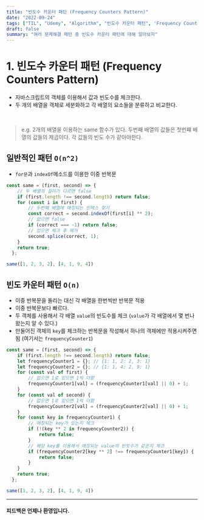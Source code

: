 ```yaml
---
title: "빈도수 카운터 패턴 (Frequency Counters Pattern)"
date: "2022-09-24"
tags: ["TIL", "Udemy", "Algorithm", "빈도수 카운터 패턴", 'Frequency Counters Pattern']
draft: false
summary: "여러 문제해결 패턴 중 빈도수 카운터 패턴에 대해 알아보자"
---
```


# 1. 빈도수 카운터 패턴 (Frequency Counters Pattern)

- 자바스크립트의 객체를 이용해서 값과 빈도수를 체크한다.
- 두 개의 배열을 객체로 세분화하고 각 배열의 요소들을 분류하고 비교한다.

&nbsp;

> e.g. 2개의 배열을 이용하는 same 함수가 있다. 두번째 배열의 값들은 첫번쨰 배열의 값들의 제곱이다. 각 값들의 빈도 수가 같아야한다.


## 일반적인 패턴 `O(n^2)`

- `for문`과 `indexOf`메소드를 이용한 이중 반복문

```js
const same = (first, second) => {
    // 두 배열의 길이가 다르면 false
    if (first.length !== second.length) return false;
    for (const i in first) {
        // 두번째 배열에 매칭되는 인덱스 찾기
        const correct = second.indexOf(first[i] ** 2);
        // 없으면 false
        if (correct === -1) return false;
        // 있으면 체크 후 제거
        second.splice(correct, 1);
    }
    return true;
  };

same([1, 2, 3, 2], [4, 1, 9, 4])
```

## 빈도  카운터 패턴 `O(n)`

- 이중 반복문을 돌리는 대신 각 배열을 한번씩반 반복문 적용
- 이중 반복문보다 빠르다.
- 두 객체를 사용해서 각 배열 `value`의 빈도수를 체크 (`value`가 각 배열에서 몇 번나왔는지 알 수 있다.)
- 만둘어진 객체의 `key`를 체크하는 반복문을 작성해서 하나의 객체에만 적용시켜주면 됨 (여기서는 `frequencyCounter1`)
```js
const same = (first, second) => {
    if (first.length !== second.length) return false;
    let frequencyCounter1 = {}; // {1: 1, 2: 2, 3: 1}
    let frequencyCounter2 = {}; // {1: 1, 4: 2, 9: 1}
    for (const val of first) {
        // 없으면 1로 있으면 1씩 더함
        frequencyCounter1[val] = (frequencyCounter1[val] || 0) + 1;
    }
    for (const val of second) {
        // 없으면 1로 있으면 1씩 더함
        frequencyCounter2[val] = (frequencyCounter2[val] || 0) + 1;
    }
    for (const key in frequencyCounter1) {
        // 매칭되는 key가 있는지 체크
        if (!(key ** 2 in frequencyCounter2)) {
            return false;
        }
        // 해당 key를 이용해서 매칭되눈 value의 빈도수가 같은지 체크
        if (frequencyCounter2[key ** 2] !== frequencyCounter1[key]) {
            return false;
        }
    }
    return true;
  };

same([1, 2, 3, 2], [4, 1, 9, 4])
```

---

#### 피드백은 언제나 환영입니다.